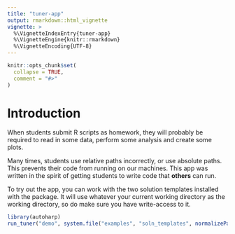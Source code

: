 ```yaml
---
title: "tuner-app"
output: rmarkdown::html_vignette
vignette: >
  %\VignetteIndexEntry{tuner-app}
  %\VignetteEngine{knitr::rmarkdown}
  %\VignetteEncoding{UTF-8}
---
```


```r
knitr::opts_chunk$set(
  collapse = TRUE,
  comment = "#>"
)
```

# Introduction
  
When students submit R scripts as homework, they will probably be required 
to read in some data, perform some analysis and create some plots.

Many times, students use relative paths incorrectly, or use absolute paths. This
prevents their code from running on our machines. This app was written in the
spirit of getting students to write code that **others** can run.

To try out the app, you can work with the two solution templates installed 
with the package. It will use whatever your current working directory as the 
working directory, so do make sure you have write-access to it.

```r
library(autoharp)
run_tuner("demo", system.file("examples", "soln_templates", normalizePath("."))
```


